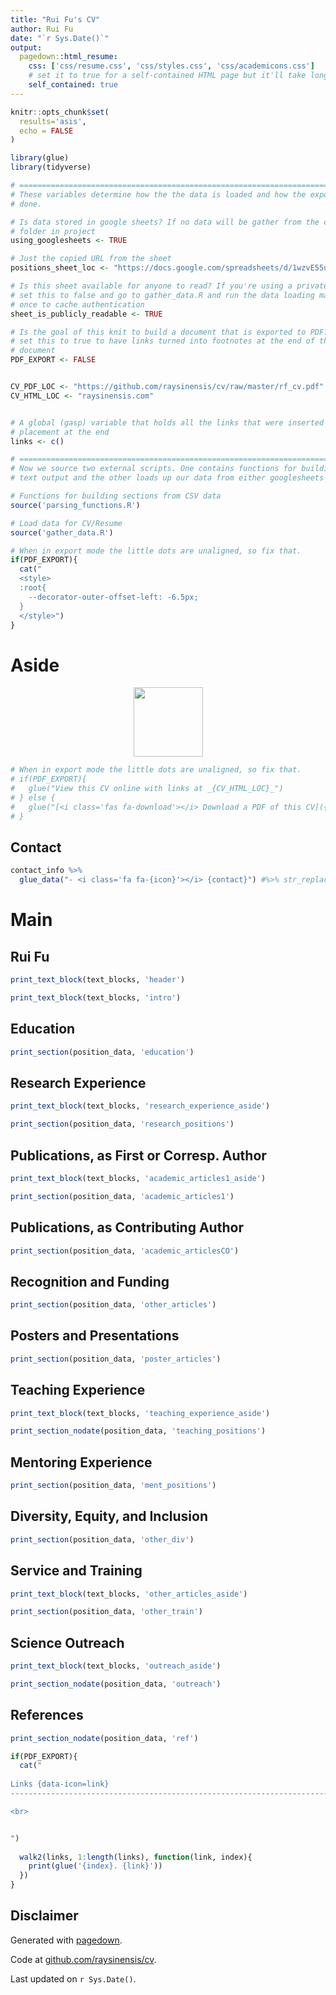 ```yaml
---
title: "Rui Fu's CV"
author: Rui Fu
date: "`r Sys.Date()`"
output:
  pagedown::html_resume:
    css: ['css/resume.css', 'css/styles.css', 'css/academicons.css']
    # set it to true for a self-contained HTML page but it'll take longer to render
    self_contained: true
---
```


```r
knitr::opts_chunk$set(
  results='asis', 
  echo = FALSE
)

library(glue)
library(tidyverse)

# ======================================================================
# These variables determine how the the data is loaded and how the exports are
# done.

# Is data stored in google sheets? If no data will be gather from the csvs/
# folder in project
using_googlesheets <- TRUE

# Just the copied URL from the sheet
positions_sheet_loc <- "https://docs.google.com/spreadsheets/d/1wzvE55uPVgYq_kRoZmtReX35dEaLd-ApYxUNfwLXLAg"

# Is this sheet available for anyone to read? If you're using a private sheet
# set this to false and go to gather_data.R and run the data loading manually
# once to cache authentication
sheet_is_publicly_readable <- TRUE

# Is the goal of this knit to build a document that is exported to PDF? If so
# set this to true to have links turned into footnotes at the end of the
# document
PDF_EXPORT <- FALSE


CV_PDF_LOC <- "https://github.com/raysinensis/cv/raw/master/rf_cv.pdf"
CV_HTML_LOC <- "raysinensis.com"


# A global (gasp) variable that holds all the links that were inserted for
# placement at the end
links <- c()

# ======================================================================
# Now we source two external scripts. One contains functions for building the
# text output and the other loads up our data from either googlesheets or csvs

# Functions for building sections from CSV data
source('parsing_functions.R') 

# Load data for CV/Resume
source('gather_data.R')
```



```r
# When in export mode the little dots are unaligned, so fix that. 
if(PDF_EXPORT){
  cat("
  <style>
  :root{
    --decorator-outer-offset-left: -6.5px;
  }
  </style>")
}
```


Aside
================================================================================
<p align="center">
  <img width="111" src="https://github.com/rnabioco/squirrelbox/raw/master/www/logo.png">
</p>

```r
# When in export mode the little dots are unaligned, so fix that. 
# if(PDF_EXPORT){
#   glue("View this CV online with links at _{CV_HTML_LOC}_")
# } else {
#   glue("[<i class='fas fa-download'></i> Download a PDF of this CV]({CV_PDF_LOC})")
# }
```

Contact {#contact}
--------------------------------------------------------------------------------

```r
contact_info %>% 
  glue_data("- <i class='fa fa-{icon}'></i> {contact}") #%>% str_replace("fa fa-google", "ai ai-google-scholar")
```

Main
================================================================================

Rui Fu {#title}
--------------------------------------------------------------------------------

```r
print_text_block(text_blocks, 'header')
```

```r
print_text_block(text_blocks, 'intro')
```


Education {data-icon=graduation-cap data-concise=true}
--------------------------------------------------------------------------------

```r
print_section(position_data, 'education')
```


Research Experience {data-icon=vial data-concise=true}
--------------------------------------------------------------------------------

::: aside
```r
print_text_block(text_blocks, 'research_experience_aside')
```
:::

```r
print_section(position_data, 'research_positions')
```

<!-- These breaks just force a new page so section doesnt get cut off -->
<!-- <br> -->

Publications, as First or Corresp. Author {data-icon=user-edit}
--------------------------------------------------------------------------------

::: aside
```r
print_text_block(text_blocks, 'academic_articles1_aside')
```
:::

```r
print_section(position_data, 'academic_articles1')
```

Publications, as Contributing Author {data-icon=book}
--------------------------------------------------------------------------------

```r
print_section(position_data, 'academic_articlesCO')
```

Recognition and Funding {data-icon=award}
--------------------------------------------------------------------------------

```r
print_section(position_data, 'other_articles')
```

Posters and Presentations {data-icon=chart-area}
--------------------------------------------------------------------------------

```r
print_section(position_data, 'poster_articles')
```

Teaching Experience {data-icon=chalkboard-teacher}
--------------------------------------------------------------------------------

::: aside
```r
print_text_block(text_blocks, 'teaching_experience_aside')
```
:::

```r
print_section_nodate(position_data, 'teaching_positions')
```

Mentoring Experience {data-icon=user-friends}
--------------------------------------------------------------------------------

```r
print_section(position_data, 'ment_positions')
```

<!-- These breaks just force a new page so section doesnt get cut off -->
<!-- <br> -->
<!-- <br> -->

Diversity, Equity, and Inclusion {data-icon=handshake-o}
--------------------------------------------------------------------------------

```r
print_section(position_data, 'other_div')
```

Service and Training  {data-icon=bullhorn}
--------------------------------------------------------------------------------

::: aside
```r
print_text_block(text_blocks, 'other_articles_aside')
```
:::

```r
print_section(position_data, 'other_train')
```

<!-- These breaks just force a new page so section doesnt get cut off -->
<!-- <br> -->
<!-- <br> -->

Science Outreach  {data-icon=fish}
--------------------------------------------------------------------------------

::: aside
```r
print_text_block(text_blocks, 'outreach_aside')
```
:::

```r
print_section_nodate(position_data, 'outreach')
```

References {data-icon=envelope}
--------------------------------------------------------------------------------

```r
print_section_nodate(position_data, 'ref')
```

```r
if(PDF_EXPORT){
  cat("
  
Links {data-icon=link}
--------------------------------------------------------------------------------

<br>


")
  
  walk2(links, 1:length(links), function(link, index){
    print(glue('{index}. {link}'))
  })
}
```

Disclaimer {#disclaimer}
--------------------------------------------------------------------------------

Generated with [pagedown](https://github.com/rstudio/pagedown). 

Code at [github.com/raysinensis/cv](https://github.com/raysinensis/cv).

Last updated on `r Sys.Date()`.
